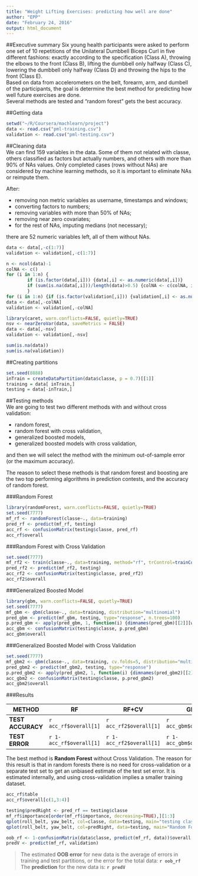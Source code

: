 ```yaml
---
title: "Weight Lifting Exercises: predicting how well are done"
author: "EPP"
date: "February 24, 2016"
output: html_document
---
```


##Executive summary
Six young health participants were asked to perform one set of 10 repetitions of the Unilateral Dumbbell Biceps Curl in five different fashions: exactly according to the specification (Class A), throwing the elbows to the front (Class B), lifting the dumbbell only halfway (Class C), lowering the dumbbell only halfway (Class D) and throwing the hips to the front (Class E).  
Based on data from accelerometers on the belt, forearm, arm, and dumbell of the participants, the goal is determine the best method for predicting how well future exercises are done.  
Several methods are tested and "random forest" gets the best accuracy.

##Getting data  
```r
setwd("~/R/Coursera/machlearn/project")
data <- read.csv("pml-training.csv")
validation <- read.csv("pml-testing.csv")
```

##Cleaning data  
We can find 159 variables in the data. Some of them not related with classe, others classified as factors but actually numbers, and others with more than 90% of NAs values. Only completed cases (rows without NAs) are considered by machine learning methods, so it is important to eliminate NAs or reimpute them.  

After:  

* removing non metric variables as username, timestamps and windows;
* converting factors to numbers;
* removing variables with more than 50% of NAs;
* removing near zero covariates;
* for the rest of NAs, imputing medians (not necessary);

there are 52 numeric variables left, all of them without NAs.  
```r
data <- data[,-c(1:7)]
validation <- validation[,-c(1:7)]

n <- ncol(data)-1
colNA <- c()
for (i in 1:n) {
        if (is.factor(data[,i])) {data[,i] <- as.numeric(data[,i])}
        if (sum(is.na(data[,i]))/length(data)>0.5) {colNA <- c(colNA, i)}
        }
for (i in 1:n) {if (is.factor(validation[,i])) {validation[,i] <- as.numeric(validation[,i])}}
data <- data[,-colNA]
validation <- validation[,-colNA]

library(caret, warn.conflicts=FALSE, quietly=TRUE)
nsv <- nearZeroVar(data, saveMetrics = FALSE)
data <- data[,-nsv]
validation <- validation[,-nsv]

sum(is.na(data))
sum(is.na(validation))
```

##Creating partitions  
```r
set.seed(8888)
inTrain = createDataPartition(data$classe, p = 0.7)[[1]]
training = data[ inTrain,]
testing = data[-inTrain,]
```

##Testing methods  
We are going to test two different methods with and without cross validation:  

* random forest,
* random forest with cross validation,
* generalized boosted models,
* generalized boosted models with cross validation,

and then we will select the method with the minimum out-of-sample error (or the maximum accuracy).  

The reason to select these methods is that random forest and boosting are the two top performing algorithms in prediction contests, and the accuracy of random forest.

###Random Forest
```r
library(randomForest, warn.conflicts=FALSE, quietly=TRUE)
set.seed(7777)
mf_rf <- randomForest(classe~., data=training)
pred_rf <- predict(mf_rf, testing)
acc_rf <- confusionMatrix(testing$classe, pred_rf)
acc_rf$overall
```

###Random Forest with Cross Validation
```r
set.seed(7777)
mf_rf2 <- train(classe~., data=training, method="rf", trControl=trainControl(method="cv", number=5))
pred_rf2 <- predict(mf_rf2, testing)
acc_rf2 <- confusionMatrix(testing$classe, pred_rf2)
acc_rf2$overall
```

###Generalized Boosted Model
```r
library(gbm, warn.conflicts=FALSE, quietly=TRUE)
set.seed(7777)
mf_gbm <- gbm(classe~., data=training, distribution="multinomial")
pred_gbm <- predict(mf_gbm, testing, type="response", n.trees=100)
p.pred_gbm <- apply(pred_gbm, 1, function(i) {dimnames(pred_gbm)[[2]][which.max(i)]})
acc_gbm <- confusionMatrix(testing$classe, p.pred_gbm)
acc_gbm$overall
```

###Generalized Boosted Model with Cross Validation
```r
set.seed(7777)
mf_gbm2 <- gbm(classe~., data=training, cv.folds=5, distribution="multinomial")
pred_gbm2 <- predict(mf_gbm2, testing, type="response")
p.pred_gbm2 <- apply(pred_gbm2, 1, function(i) {dimnames(pred_gbm2)[[2]][which.max(i)]})
acc_gbm2 <- confusionMatrix(testing$classe, p.pred_gbm2)
acc_gbm2$overall
```



###Results  
  
**METHOD** | RF | RF+CV | GBM | GBM+CV
----------- | ----------- | ----------- | ----------- | -----------
**TEST ACCURACY** | `r acc_rf$overall[1]` | `r acc_rf2$overall[1]` | `r acc_gbm$overall[1]` | `r acc_gbm2$overall[1]`
**TEST ERROR** | `r 1-acc_rf$overall[1]` | `r 1-acc_rf2$overall[1]` | `r 1-acc_gbm$overall[1]` | `r 1-acc_gbm2$overall[1]`

The best method is **Random Forest** without Cross Validation. The reason for this result is that in random forests there is no need for cross-validation or a separate test set to get an unbiased estimate of the test set error. It is estimated internally, and using cross-validation implies a smaller training dataset.

```r
acc_rf$table
acc_rf$overall[c(1,3:4)]

testing$predRight <- pred_rf == testing$classe
mf_rf$importance[order(mf_rf$importance, decreasing=TRUE),][1:3]
qplot(roll_belt, yaw_belt, col=classe, data=testing, main="testing classes")
qplot(roll_belt, yaw_belt, col=predRight, data=testing, main="Random Forest testing predictions")

oob_rf <- 1-confusionMatrix(data$classe, predict(mf_rf, data))$overall[1]
predV <- predict(mf_rf, validation)
```

>The estimated **OOB error** for new data is the average of errors in training and test partitions, or the error for the total data: **`r oob_rf`**  
>The **prediction** for the new data is: **`r predV`**  
  
  
